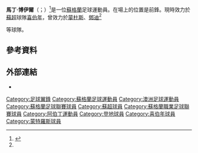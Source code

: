 {{Infobox football biography
| name = 馬丁·博伊爾<br>Martin Boyle
| image = 
| caption = 
| fullname = Martin Hopkin Boyle
| height = {{height|m=1.72|precision=0}}
| birth_place = [[蘇格蘭|蘇格蘭]][[鴨巴甸|鴨巴甸]]
| birth_date = {{birth date and age|1993|4|25|df=yes}}
| currentclub = [[喜伯年足球會|喜伯年]]
| clubnumber = 10
| position = [[前鋒|前鋒]]
| youthyears1 = 
| youthclubs1 = 
| years1 = 2009–2012
| clubs1 = [[蒙特羅斯足球會|蒙杜斯]]
| caps1 = 65
| goals1 = 25
| years2 = 2012–2015
| clubs2 = [[鄧迪足球俱樂部|鄧迪]]
| caps2 = 56
| goals2 = 4
| years3 = 2013
| clubs3 = → [[蒙特羅斯足球會|蒙杜斯]]
| caps3 = 14
| goals3 = 9
| years4 = 2015
| clubs4 = → [[喜伯年足球會|喜伯年]]
| caps4 = 17
| goals4 = 3
| years5 = 2015–
| clubs5 = [[喜伯年足球會|喜伯年]]
| caps5 = 152
| goals5 = 33
| pcupdate = 12:31, 9 November 2018 (UTC)
<!--Please enter domestic league statistics only.-->| nationalyears1 = 2007–2008
| nationalteam1 = [[Scotland_national_under-16_football_team|蘇格蘭 U16]]
| nationalcaps1 = 2
| nationalgoals1 = 1
| nationalyears2 = 2018–
| nationalteam2 = [[澳洲國家足球隊|澳洲]]
| nationalcaps2 = 2
| nationalgoals2 = 2
| ntupdate = 11:15, 20 November 2018 (UTC)
}}

'''馬丁·博伊爾'''（{{lang-en|Martin Boyle}}；{{bd|1993年|4月25日}}）<ref>{{cite web | url=http://news.bbc.co.uk/sport1/shared/bsp/hi/football/statistics/players/b/boyle_433191.stm | title=Martin Boyle | publisher=[[BBC|BBC]] | work=BBC Sport | accessdate=21 August 2012}}</ref>是一位[[蘇格蘭|蘇格蘭]]足球運動員。在場上的位置是前鋒。現時效力於[[蘇超|蘇超]]球隊[[喜伯年足球會|喜伯年]]，曾效力於[[蒙特羅斯足球會|蒙杜斯]]、[[鄧迪足球俱樂部|鄧迪]]<ref name="harris / boyle">{{cite news |url=http://www.thecourier.co.uk/sport/football/dundee-fc/dundee-sign-hibs-winger-on-loan-1.767701 |title=Dundee sign Hibs winger on loan |first=Eric |last=Nicolson |work=The Courier |publisher=DC Thomson |date=3 January 2015 |accessdate=3 January 2015 |deadurl=yes |archiveurl=https://web.archive.org/web/20150103154326/http://www.thecourier.co.uk/sport/football/dundee-fc/dundee-sign-hibs-winger-on-loan-1.767701 |archivedate=2015-01-03}}</ref>等球隊。
==參考資料==
{{Reflist}}

==外部連結==
*{{soccerbase|id=53039}}

{{DEFAULTSORT:Boyle, Martin}}
[[Category:足球翼鋒|Category:足球翼鋒]]
[[Category:蘇格蘭足球運動員|Category:蘇格蘭足球運動員]]
[[Category:澳洲足球運動員|Category:澳洲足球運動員]]
[[Category:蘇格蘭足球聯賽球員|Category:蘇格蘭足球聯賽球員]]
[[Category:蘇超球員|Category:蘇超球員]]
[[Category:蘇格蘭職業足球聯賽球員|Category:蘇格蘭職業足球聯賽球員]]
[[Category:阿伯丁運動員|Category:阿伯丁運動員]]
[[Category:登地球員|Category:登地球員]]
[[Category:喜伯年球員|Category:喜伯年球員]]
[[Category:蒙特羅斯球員|Category:蒙特羅斯球員]]